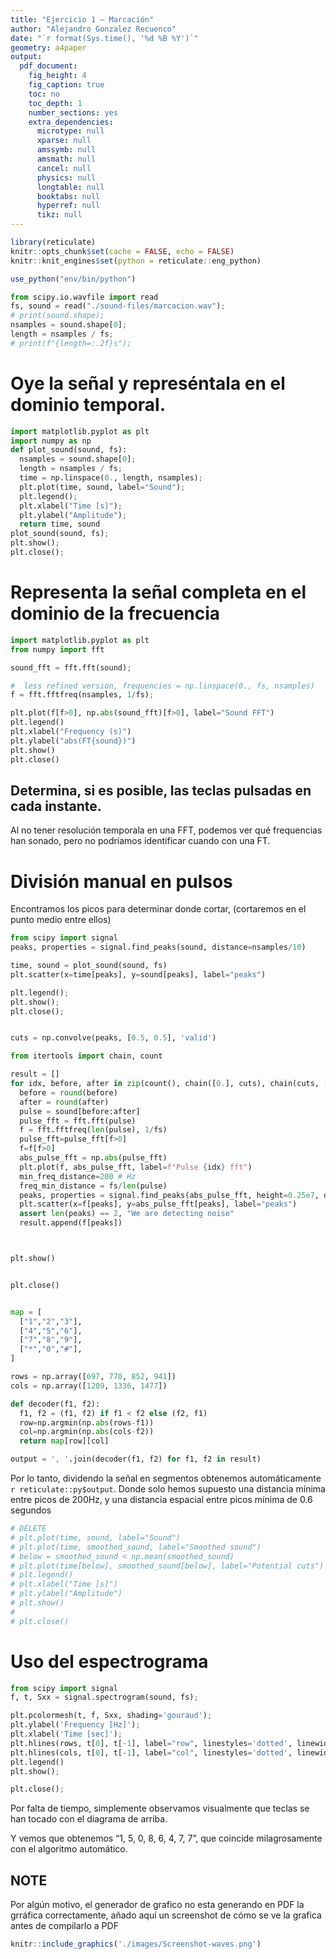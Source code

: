```yaml
---
title: "Ejercicio 1 — Marcación"
author: "Alejandro Gonzalez Recuenco"
date: "`r format(Sys.time(), '%d %B %Y')`"
geometry: a4paper
output:
  pdf_document:
    fig_height: 4
    fig_caption: true
    toc: no
    toc_depth: 1
    number_sections: yes
    extra_dependencies:
      microtype: null
      xparse: null
      amssymb: null
      amsmath: null
      cancel: null
      physics: null
      longtable: null
      booktabs: null
      hyperref: null
      tikz: null
---
```



```r
library(reticulate)
knitr::opts_chunk$set(cache = FALSE, echo = FALSE)
knitr::knit_engines$set(python = reticulate::eng_python)

use_python("env/bin/python")

```


```python
from scipy.io.wavfile import read
fs, sound = read("./sound-files/marcacion.wav");
# print(sound.shape);
nsamples = sound.shape[0];
length = nsamples / fs;
# print(f"{length=:.2f}s");
```

# Oye la señal y represéntala en el dominio temporal.

```python
import matplotlib.pyplot as plt
import numpy as np
def plot_sound(sound, fs):
  nsamples = sound.shape[0];
  length = nsamples / fs;
  time = np.linspace(0., length, nsamples);
  plt.plot(time, sound, label="Sound");
  plt.legend();
  plt.xlabel("Time [s]");
  plt.ylabel("Amplitude");
  return time, sound
plot_sound(sound, fs);
plt.show();
plt.close();
```



# Representa la señal completa en el dominio de la frecuencia

```python
import matplotlib.pyplot as plt
from numpy import fft

sound_fft = fft.fft(sound);

#  less refined version, frequencies = np.linspace(0., fs, nsamples)
f = fft.fftfreq(nsamples, 1/fs);

plt.plot(f[f>0], np.abs(sound_fft)[f>0], label="Sound FFT")
plt.legend()
plt.xlabel("Frequency (s)")
plt.ylabel("abs(FT{sound})")
plt.show()
plt.close()

```

## Determina, si es posible, las teclas pulsadas en cada instante.

Al no tener resolución temporala en una FFT, podemos ver qué frequencias han sonado, pero no podríamos identificar cuando con una FT.

# División manual en pulsos

Encontramos los picos para determinar donde cortar, (cortaremos en el punto medio entre ellos)

```python
from scipy import signal
peaks, properties = signal.find_peaks(sound, distance=nsamples/10)

time, sound = plot_sound(sound, fs)
plt.scatter(x=time[peaks], y=sound[peaks], label="peaks")

plt.legend();
plt.show();
plt.close();


cuts = np.convolve(peaks, [0.5, 0.5], 'valid')

```

```python
from itertools import chain, count

result = []
for idx, before, after in zip(count(), chain([0.], cuts), chain(cuts, [len(sound)])):
  before = round(before)
  after = round(after)
  pulse = sound[before:after]
  pulse_fft = fft.fft(pulse)
  f = fft.fftfreq(len(pulse), 1/fs)
  pulse_fft=pulse_fft[f>0]
  f=f[f>0]
  abs_pulse_fft = np.abs(pulse_fft)
  plt.plot(f, abs_pulse_fft, label=f"Pulse {idx} fft")
  min_freq_distance=200 # Hz
  freq_min_distance = fs/len(pulse)
  peaks, properties = signal.find_peaks(abs_pulse_fft, height=0.25e7, distance=round(min_freq_distance/freq_min_distance))
  plt.scatter(x=f[peaks], y=abs_pulse_fft[peaks], label="peaks")
  assert len(peaks) == 2, "We are detecting noise"
  result.append(f[peaks])



plt.show()


plt.close()



```

```python
map = [
  ["1","2","3"],
  ["4","5","6"],
  ["7","8","9"],
  ["*","0","#"],
]

rows = np.array([697, 770, 852, 941])
cols = np.array([1209, 1336, 1477])

def decoder(f1, f2):
  f1, f2 = (f1, f2) if f1 < f2 else (f2, f1)
  row=np.argmin(np.abs(rows-f1))
  col=np.argmin(np.abs(cols-f2))
  return map[row][col]

```

```python

output = ', '.join(decoder(f1, f2) for f1, f2 in result)


```

Por lo tanto, dividendo la señal en segmentos obtenemos automáticamente `r reticulate::py$output`. Donde solo hemos supuesto una distancia mínima entre picos de 200Hz, y una distancia espacial entre picos mínima de 0.6 segundos


```python
# DELETE
# plt.plot(time, sound, label="Sound")
# plt.plot(time, smoothed_sound, label="Smoothed sound")
# below = smoothed_sound < np.mean(smoothed_sound)
# plt.plot(time[below], smoothed_sound[below], label="Potential cuts")
# plt.legend()
# plt.xlabel("Time [s]")
# plt.ylabel("Amplitude")
# plt.show()
#
# plt.close()

```


# Uso del espectrograma


```python
from scipy import signal
f, t, Sxx = signal.spectrogram(sound, fs);

plt.pcolormesh(t, f, Sxx, shading='gouraud');
plt.ylabel('Frequency [Hz]');
plt.xlabel('Time [sec]');
plt.hlines(rows, t[0], t[-1], label="row", linestyles='dotted', linewidth=0.2, colors='y')
plt.hlines(cols, t[0], t[-1], label="col", linestyles='dotted', linewidth=0.2, colors='r')
plt.legend()
plt.show();

plt.close();
```

Por falta de tiempo, simplemente observamos visualmente que teclas se han tocado con el diagrama de arriba.

Y vemos que obtenemos "1, 5, 0, 8, 6, 4, 7, 7", que coincide milagrosamente con el algoritmo automático.

\pagebreak
## NOTE

Por algún motivo, el generador de grafico no esta generando en PDF la grráfica correctamente, añado aquí un screenshot de cómo se ve la grafica antes de compilarlo a PDF

```r
knitr::include_graphics('./images/Screenshot-waves.png')
```
